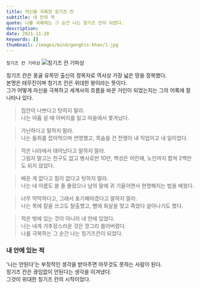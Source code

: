 ```yaml
---
title: 자신을 극복한 칭기즈 칸
subtitle: 내 안의 적
quote: 나를 극복하는 그 순간 나는 칭기즈 칸이 되었다.
description: 
date: 2021-11-20
keywords: []
thumbnail: /images/mind/genghis-khan/1.jpg
---
```


`칭기즈 칸 기마상`
![칭기즈 칸 기마상](/images/mind/genghis-khan/1.jpg)

칭기즈 칸은 몽골 유목민 출신의 정복자로 역사상 가장 넓은 땅을 정복했다.   
본명은 테무진이며 칭기즈 칸은 위대한 왕이라는 뜻이다.   
그가 어떻게 자신을 극복하고 세계사의 흐름을 바꾼 거인이 되었는지는 그의 어록에 잘 나타나 있다.   

> 집안이 나쁘다고 탓하지 말라.   
> 나는 아홉 살 때 아버지를 잃고 마을에서 쫓겨났다.   
   
> 가난하다고 말하지 말라.   
> 나는 들쥐를 잡아먹으며 연명했고, 목숨을 건 전쟁이 내 직업이고 내 일이었다.   
   
> 작은 나라에서 태어났다고 말하지 말라.   
> 그림자 말고는 친구도 없고 병사로만 10만, 백성은 어린애, 노인까지 합쳐 2백만도 되지 않았다.   
   
> 배운 게 없다고 힘이 없다고 탓하지 말라.   
> 나는 내 이름도 쓸 줄 몰랐으나 남의 말에 귀 기울이면서 현명해지는 법을 배웠다.   
   
> 너무 막막하다고, 그래서 포기해야겠다고 말하지 말라.   
> 나는 목에 칼을 쓰고도 탈출했고, 뺨에 화살을 맞고 죽었다 살아나기도 했다.   
   
> ​적은 밖에 있는 것이 아니라 내 안에 있었다.   
> 나는 내게 거추장스러운 것은 깡그리 쓸어버렸다.   
> 나를 극복하는 그 순간 나는 칭기즈칸이 되었다.   

### 내 안에 있는 적
'나는 안된다'는 부정적인 생각을 받아주면 아무것도 못하는 사람이 된다.   
칭기즈 칸은 끊임없이 안된다는 생각을 이겨냈다.   
그것이 위대한 칭기즈 칸의 시작이었다.   